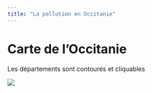 ```yaml
---
title: "La pollution en Occitanie"
---
```


# Carte de l'Occitanie

Les départements sont contourés et cliquables

![](images/hHZ2EV01.svg)

```python

```
